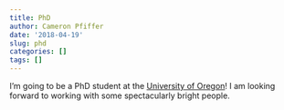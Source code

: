 ```yaml
---
title: PhD
author: Cameron Pfiffer
date: '2018-04-19'
slug: phd
categories: []
tags: []
---
```


I'm going to be a PhD student at the [University of Oregon](https://business.uoregon.edu/phd/concentrations/finance)! I am looking forward to working with some spectacularly bright people.